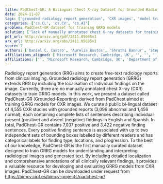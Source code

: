```yaml
---
title: PadChest-GR: A Bilingual Chest X-ray Dataset for Grounded Radiology   Report Generation
date: 2024-11-07
tags: ['grounded radiology report generation', 'CXR images', 'model training', 'chest X-ray dataset', 'bi-lingual dataset', 'radiology report generation', 'clinical imaging', 'annotation', 'dataset curation', 'localization']
categories: ['cs.CL', 'cs.CV', 'cs.AI']
problem: PadChest-GR dataset for training GRRG models
solution: ['lack of manually annotated chest X-ray datasets for training GRRG models']
pdf_url: http://arxiv.org/pdf/2411.05085v1
arx_url: http://arxiv.org/abs/2411.05085v1
score: 7
authors: ['Daniel C. Castro', 'Aurelia Bustos', 'Shruthi Bannur', 'Stephanie L. Hyland', 'Kenza Bouzid', 'Maria Teodora Wetscherek', 'Maria Dolores Sánchez-Valverde', 'Lara Jaques-Pérez', 'Lourdes Pérez-Rodríguez', 'Kenji Takeda', 'José María Salinas', 'Javier Alvarez-Valle', 'Joaquín Galant Herrero', 'Antonio Pertusa', 'Maria Dolores Sánchez Valverde', 'Lara Jaques Pérez', 'Lourdes Pérez Rodríguez']
affiliations_aligned: ['Microsoft Research, Cambridge, UK', '', '', '', '', '', '', '', '', '', '', '', '', '', 'Department of Radiology, University Hospital Sant Joan d’Alacant, Spain', 'Department of Radiology, University Hospital Sant Joan d’Alacant, Spain', 'Department of Radiology, University Hospital Sant Joan d’Alacant, Spain']
affiliations: ['', 'Microsoft Research, Cambridge, UK', 'Department of Radiology, University Hospital Sant Joan d’Alacant, Spain']
---
```



Radiology report generation (RRG) aims to create free-text radiology reports from clinical imaging. Grounded radiology report generation (GRRG) extends RRG by including the localisation of individual findings on the image. Currently, there are no manually annotated chest X-ray (CXR) datasets to train GRRG models. In this work, we present a dataset called PadChest-GR (Grounded-Reporting) derived from PadChest aimed at training GRRG models for CXR images. We curate a public bi-lingual dataset of 4,555 CXR studies with grounded reports (3,099 abnormal and 1,456 normal), each containing complete lists of sentences describing individual present (positive) and absent (negative) findings in English and Spanish. In total, PadChest-GR contains 7,037 positive and 3,422 negative finding sentences. Every positive finding sentence is associated with up to two independent sets of bounding boxes labelled by different readers and has categorical labels for finding type, locations, and progression. To the best of our knowledge, PadChest-GR is the first manually curated dataset designed to train GRRG models for understanding and interpreting radiological images and generated text. By including detailed localization and comprehensive annotations of all clinically relevant findings, it provides a valuable resource for developing and evaluating GRRG models from CXR images. PadChest-GR can be downloaded under request from https://bimcv.cipf.es/bimcv-projects/padchest-gr/